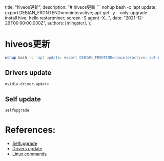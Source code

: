 
  title: "hiveos更新",
  description: "# hiveos更新 ``` nohup bash -c 'apt update; export DEBIAN_FRONTEND=noninteractive; apt-get -y --only-upgrade install hive; hello restartminer; screen -S agent -X...",
  date: "2021-12-29T00:00:00.000Z",
  authors: [mingster],
};

# hiveos更新

```bash
nohup bash -c 'apt update; export DEBIAN_FRONTEND=noninteractive; apt-get -y --only-upgrade install hive; hello restartminer; screen -S agent -X quit; agent-screen' > /tmp/nohup.log 2>&1 &
```


## Drivers update

```bash
nvidia-driver-update
```

## Self update

```bash
selfupgrade
```


# References:

* [Selfupgrade](https://hiveos.farm/troubleshooting-selfupgrade/)
* [Drivers update](https://hiveos.farm/guides-driver_upd/)
* [Linux commands](https://hiveos.farm/guides-linux/)
